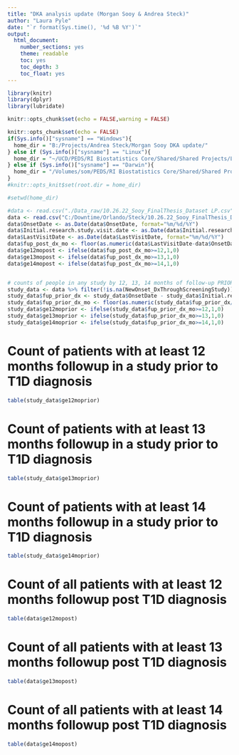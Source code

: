 ```yaml
---
title: "DKA analysis update (Morgan Sooy & Andrea Steck)"
author: "Laura Pyle"
date: "`r format(Sys.time(), '%d %B %Y')`"
output:
  html_document:
    number_sections: yes
    theme: readable
    toc: yes
    toc_depth: 3
    toc_float: yes
---
```


```r
library(knitr)
library(dplyr)
library(lubridate)

knitr::opts_chunk$set(echo = FALSE,warning = FALSE)

knitr::opts_chunk$set(echo = FALSE)
if(Sys.info()["sysname"] == "Windows"){
  home_dir = "B:/Projects/Andrea Steck/Morgan Sooy DKA update/"
} else if (Sys.info()["sysname"] == "Linux"){
  home_dir = "~/UCD/PEDS/RI Biostatistics Core/Shared/Shared Projects/Laura/BDC/Projects"
} else if (Sys.info()["sysname"] == "Darwin"){
  home_dir = "/Volumes/som/PEDS/RI Biostatistics Core/Shared/Shared Projects/Laura/BDC/Projects"
}
#knitr::opts_knit$set(root.dir = home_dir)

#setwd(home_dir)
```

```r
#data <- read.csv("./Data_raw/10.26.22_Sooy_FinalThesis_Dataset LP.csv", na.strings = c(""," ","."))
data <- read.csv("C:/Downtime/Orlando/Steck/10.26.22_Sooy_FinalThesis_Dataset.csv", na.strings = c(""," ",".","NULL"))
data$OnsetDate <- as.Date(data$OnsetDate, format="%m/%d/%Y")
data$Initial.research.study.visit.date <- as.Date(data$Initial.research.study.visit.date, format="%m/%d/%Y")
data$LastVisitDate <- as.Date(data$LastVisitDate, format="%m/%d/%Y")
data$fup_post_dx_mo <- floor(as.numeric(data$LastVisitDate-data$OnsetDate)/30.44)
data$ge12mopost <- ifelse(data$fup_post_dx_mo>=12,1,0)
data$ge13mopost <- ifelse(data$fup_post_dx_mo>=13,1,0)
data$ge14mopost <- ifelse(data$fup_post_dx_mo>=14,1,0)


# counts of people in any study by 12, 13, 14 months of follow-up PRIOR to T1D dx
study_data <- data %>% filter(!is.na(NewOnset_DxThroughScreeningStudy))
study_data$fup_prior_dx <- study_data$OnsetDate - study_data$Initial.research.study.visit.date
study_data$fup_prior_dx_mo <- floor(as.numeric(study_data$fup_prior_dx/30.44))
study_data$ge12moprior <- ifelse(study_data$fup_prior_dx_mo>=12,1,0)
study_data$ge13moprior <- ifelse(study_data$fup_prior_dx_mo>=13,1,0)
study_data$ge14moprior <- ifelse(study_data$fup_prior_dx_mo>=14,1,0)
```

# Count of patients with at least 12 months followup in a study prior to T1D diagnosis

```r
table(study_data$ge12moprior)
```

# Count of patients with at least 13 months followup in a study prior to T1D diagnosis

```r
table(study_data$ge13moprior)
```

# Count of patients with at least 14 months followup in a study prior to T1D diagnosis

```r
table(study_data$ge14moprior)
```

# Count of all patients with at least 12 months followup post T1D diagnosis

```r
table(data$ge12mopost)
```

# Count of all patients with at least 13 months followup post T1D diagnosis

```r
table(data$ge13mopost)
```

# Count of all patients with at least 14 months followup post T1D diagnosis

```r
table(data$ge14mopost)
```

